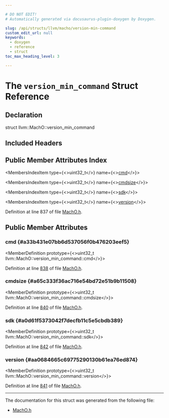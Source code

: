 ```yaml
---

# DO NOT EDIT!
# Automatically generated via docusaurus-plugin-doxygen by Doxygen.

slug: /api/structs/llvm/macho/version-min-command
custom_edit_url: null
keywords:
  - doxygen
  - reference
  - struct
toc_max_heading_level: 3

---
```





# The `version_min_command` Struct Reference

<DoxygenPage pluginConfig={pluginConfig}>



## Declaration

<CodeBlock>struct llvm::MachO::version_min_command</CodeBlock>

## Included Headers

<IncludesList>
<IncludesListItem
  filePath="llvm/BinaryFormat/MachO.h"
  permalink="/docs/api/files/include/include/llvm/include/llvm/binaryformat/macho-h"
  isLocal="true" />
</IncludesList>

## Public Member Attributes Index

<MembersIndex>

<MembersIndexItem
  type={<>uint32&#95;t</>}
  name={<><a href="#a33b431e07bb6d537056f0b476203eef5">cmd</a></>}>
</MembersIndexItem>

<MembersIndexItem
  type={<>uint32&#95;t</>}
  name={<><a href="#a65c333f36ac716e54bd72e51b9b11508">cmdsize</a></>}>
</MembersIndexItem>

<MembersIndexItem
  type={<>uint32&#95;t</>}
  name={<><a href="#a0d61f5373042f7decfb11c5e5cbdb389">sdk</a></>}>
</MembersIndexItem>

<MembersIndexItem
  type={<>uint32&#95;t</>}
  name={<><a href="#aa0684665c69775290130b61ea76ed874">version</a></>}>
</MembersIndexItem>

</MembersIndex>


Definition at line 837 of file <a href="/docs/api/files/include/include/llvm/include/llvm/binaryformat/macho-h">MachO.h</a>.

<SectionDefinition>

## Public Member Attributes

### cmd {#a33b431e07bb6d537056f0b476203eef5}

<MemberDefinition
  prototype={<>uint32&#95;t llvm::MachO::version&#95;min&#95;command::cmd</>}>

Definition at line <a href="/docs/api/files/include/include/llvm/include/llvm/binaryformat/macho-h/#l00838">838</a> of file <a href="/docs/api/files/include/include/llvm/include/llvm/binaryformat/macho-h">MachO.h</a>.
</MemberDefinition>

### cmdsize {#a65c333f36ac716e54bd72e51b9b11508}

<MemberDefinition
  prototype={<>uint32&#95;t llvm::MachO::version&#95;min&#95;command::cmdsize</>}>

Definition at line <a href="/docs/api/files/include/include/llvm/include/llvm/binaryformat/macho-h/#l00840">840</a> of file <a href="/docs/api/files/include/include/llvm/include/llvm/binaryformat/macho-h">MachO.h</a>.
</MemberDefinition>

### sdk {#a0d61f5373042f7decfb11c5e5cbdb389}

<MemberDefinition
  prototype={<>uint32&#95;t llvm::MachO::version&#95;min&#95;command::sdk</>}>

Definition at line <a href="/docs/api/files/include/include/llvm/include/llvm/binaryformat/macho-h/#l00842">842</a> of file <a href="/docs/api/files/include/include/llvm/include/llvm/binaryformat/macho-h">MachO.h</a>.
</MemberDefinition>

### version {#aa0684665c69775290130b61ea76ed874}

<MemberDefinition
  prototype={<>uint32&#95;t llvm::MachO::version&#95;min&#95;command::version</>}>

Definition at line <a href="/docs/api/files/include/include/llvm/include/llvm/binaryformat/macho-h/#l00841">841</a> of file <a href="/docs/api/files/include/include/llvm/include/llvm/binaryformat/macho-h">MachO.h</a>.
</MemberDefinition>

</SectionDefinition>

<hr/>

The documentation for this struct was generated from the following file:

<ul>
<li><a href="/docs/api/files/include/include/llvm/include/llvm/binaryformat/macho-h">MachO.h</a></li>
</ul>

</DoxygenPage>

